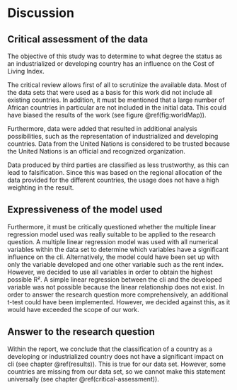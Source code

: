 # Discussion

## Critical assessment of the data {#critical-assessment}

The objective of this study was to determine to what degree the status as an industrialized or developing country has an influence on the Cost of Living Index.

The critical review allows first of all to scrutinize the available data. Most of the data sets that were used as a basis for this work did not include all existing countries. In addition, it must be mentioned that a large number of African countries in particular are not included in the initial data. This could have biased the results of the work (see figure \@ref(fig:worldMap)).

Furthermore, data were added that resulted in additional analysis possibilities, such as the representation of industrialized and developing countries. Data from the United Nations is considered to be trusted because the United Nations is an official and recognized organization.

Data produced by third parties are classified as less trustworthy, as this can lead to falsification. Since this was based on the regional allocation of the data provided for the different countries, the usage does not have a high weighting in the result.

## Expressiveness of the model used

Furthermore, it must be critically questioned whether the multiple linear regression model used was really suitable to be applied to the research question. A multiple linear regression model was used with all numerical variables within the data set to determine which variables have a significant influence on the cli. Alternatively, the model could have been set up with only the variable developed and one other variable such as the rent index. However, we decided to use all variables in order to obtain the highest possible R². A simple linear regression between the cli and the developed variable was not possible because the linear relationship does not exist. In order to answer the research question more comprehensively, an additional t-test could have been implemented. However, we decided against this, as it would have exceeded the scope of our work.

## Answer to the research question

Within the report, we conclude that the classification of a country as a developing or industrialized country does not have a significant impact on cli (see chapter \@ref(results)). This is true for our data set. However, some countries are missing from our data set, so we cannot make this statement universally (see chapter \@ref(critical-assessment)).


\clearpage
